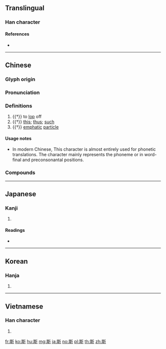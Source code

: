 {{character info/new}}
==Translingual==

===Han character===
{{Han char|rn=69|rad=斤|as=08|sn=12|four=42821|canj=TCHML|ids=⿰其斤}}

====References====
* {{Han ref|kx=0480.040|dkj=13563|dj=0839.040|hdz=32025.060|uh=65AF|ud=26031|bh=B4B5|bd=46261}}

----

==Chinese==
{{zh-forms}}

===Glyph origin===
{{Han etym}}

===Pronunciation===
{{zh-pron
|m=sī
|c=si1
|h=pfs=sṳ̂
|md=sṳ̆
|mn=xm,zz,tw:su/qz:sir
|w=1sr
|mc=y
|oc=y
|ma=
|cat=adv,det,v,part
}}

===Definitions===
{{zh-hanzi}}

# {{†}} to [[lop]] off
# {{†}} [[this]]; [[thus]]; [[such]]
# {{†}} [[emphatic]] [[particle]]

====Usage notes====
* In modern Chinese, This character is almost entirely used for phonetic translations. The character mainly represents the phoneme {{IPAchar|/s/}} or {{IPAchar|/θ/}} in word-final and preconsonantal positions.

===Compounds===
{{zh-der|斯巴達|斯大林|斯堪的納維亞|斯拉夫|斯里蘭卡|斯洛伐克|斯洛文尼亞|斯美塔那|斯塔夫羅波爾|斯特拉斯堡|斯圖加特|斯威士蘭|斯文|薩克斯|三復斯言|亞爾薩斯|亞特拉斯|亞當斯密|亞米契斯|亨利魯斯|京斯敦|伊底帕斯|伊斯坦堡|伊斯巴罕|伊斯特島|伊斯蘭教|伊羅斯|伯恩斯坦|伯斯|何人斯|佩斯坦|佳木斯市|俄羅斯|俄羅斯族|俾斯麥|催淚瓦斯|億萬斯年|克萊斯勒|克隆斯臺|凱恩斯|勃露斯|勞倫斯|勞斯萊斯|包浩斯|南斯拉夫|博斯騰湖|卡拉卡斯|反托拉斯|史密斯|史特勞斯|吉里巴斯|土斯|培格索斯|堪薩斯州|塔斯社|天然瓦斯|奧古斯都|奧斯丁|奧斯汀|奧斯陸|如斯|威尼斯|孟德斯鳩|孟非斯|宏都拉斯|宙斯|密斯|密斯忒|密斯特|密昔斯|密歇斯|尤里西斯|尼斯信條|巴力斯坦|巴勒斯坦|巴基斯坦|巴斯 |巴斯卡|巴斯噶 |巴斯德 |巴里斯 |布利斯班|布勒斯特|布達佩斯|布里斯托|布魯克斯|希力奧斯|希斯亞德|帕修斯|帕斯卡|恩格斯|愛克斯光|愛因斯坦|愛斯|愛斯基摩|愛羅斯|慢條斯理|慢條斯禮|慢騰斯禮|應物斯感|托洛斯基|托爾斯泰|托辣斯|拉巴斯|拜普魯斯|揭傒斯|斯事體大|斯坦因|斯坦貝克|斯干|斯拉夫族|斯文人|斯文委地|斯文掃地|斯文敗類|斯斯文文|斯時|斯湯達爾|斯芬克士|斯賓塞|斯賓諾莎|斯陀含|斯須|方斯蔑如|於斯|曼徹斯特|有求斯應|朴資茅斯|李斯|李斯特|柏吉烏斯|柯林斯|格但斯克|模里西斯|歇斯底里|毒瓦斯|法西斯|波斯|波斯國|波斯地毯|波斯帝國|波斯教|波斯灣|波斯皁莢|波斯菊|派克斯頓|海地斯|海格立斯|液化瓦斯|液體瓦斯|漫條斯理|狄更斯|班克斯島|班都斯山|瓦斯|瓦斯中毒|瓦斯彈|瓦斯槍|瓦斯爐|瓦斯車|白俄羅斯|福斯特|福爾摩斯|萬斯同|突尼斯|維納斯|羅斯福|聖多斯|臺維斯杯|興都斯坦|莫斯科|莫曼斯克|葉斯沛森|薩克斯風|薩摩斯島|螽斯|螽斯之徵|螽斯之慶|西西佛斯|謬斯|貝比魯斯|貝里斯|賽普勒斯|赫丘利斯|赫斯之威|赫斯之怒|赫斯特|迪斯可|迪斯科|通古斯族|逝者如斯|達拉斯|那不勒斯|里斯本|阿吠斯陀|阿多尼斯|阿姆斯壯|阿提密斯|阿斯匹靈|阿爾斯太|阿特拉斯|霍布斯|馬克斯|馬斯卡尼|馬蒂斯|魯本斯|鮑斯威爾|黑克索斯}}

----

==Japanese==

===Kanji===
{{ja-kanji|grade=|rs=斤08}}

# {{defn|lang=ja|sort=斤08}}

====Readings====
* {{ja-readings|goon=[[し]] (shi)|kanon=[[し]] (shi)|kun=[[この]] (kono), [[これ]] (kore), [[かく]] (kaku), [[ここに]] (kokoni)}}

----

==Korean==

===Hanja===
{{ko-hanja|hangeul=사|eumhun=|rv=sa|mr=sa|y=sa}}

# {{defn|lang=ko|sort=斤08}}

----

==Vietnamese==

===Han character===
{{vi-hantu|[[tư]]|rs=斤08}}

# {{defn|lang=vi|sort=斤08}}

[[fr:斯]]
[[ko:斯]]
[[hu:斯]]
[[mg:斯]]
[[ja:斯]]
[[no:斯]]
[[pl:斯]]
[[th:斯]]
[[zh:斯]]